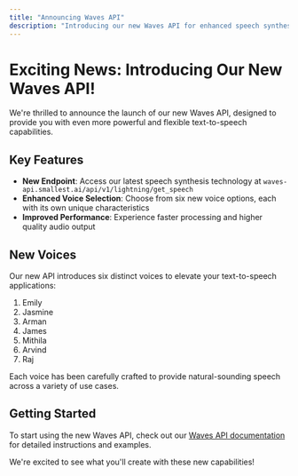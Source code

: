 ```yaml
---
title: "Announcing Waves API"
description: "Introducing our new Waves API for enhanced speech synthesis"
---
```


# Exciting News: Introducing Our New Waves API!

We're thrilled to announce the launch of our new Waves API, designed to provide you with even more powerful and flexible text-to-speech capabilities.

## Key Features

- **New Endpoint**: Access our latest speech synthesis technology at `waves-api.smallest.ai/api/v1/lightning/get_speech`
- **Enhanced Voice Selection**: Choose from six new voice options, each with its own unique characteristics
- **Improved Performance**: Experience faster processing and higher quality audio output

## New Voices

Our new API introduces six distinct voices to elevate your text-to-speech applications:

1. Emily
2. Jasmine
3. Arman
4. James
5. Mithila
6. Arvind
7. Raj

Each voice has been carefully crafted to provide natural-sounding speech across a variety of use cases.

## Getting Started

To start using the new Waves API, check out our [Waves API documentation](/waves-api) for detailed instructions and examples.

We're excited to see what you'll create with these new capabilities!
